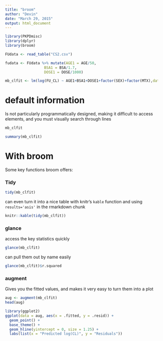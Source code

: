 ```yaml
---
title: "broom"
author: "Devin"
date: "March 29, 2015"
output: html_document
---
```


```r
library(PKPDmisc)
library(dplyr)
library(broom)
```
```r
FUdata <- read_table("CS2.csv")
```

```r
fudata <- FUdata %>% mutate(AGE1 = AGE/50,
                  BSA1 = BSA/1.7,
                  DOSE1 = DOSE/1000)
```

```r
mb_clfit <- lm(log(FU_CL) ~ AGE1+BSA1+DOSE1+factor(SEX)+factor(MTX),data = fudata)
```

# default information

Is not particularly programmatically designed, making it difficult to access elements, and you must visually search through lines

```r
mb_clfit
```

```r
summary(mb_clfit)
```

# With broom

Some key functions broom offers:

### Tidy

```r
tidy(mb_clfit)
```

can even turn it into a nice table with knitr's `kable` function and using `results='asis'` in the rmarkdown chunk

```r
knitr::kable(tidy(mb_clfit))
```


### glance

access the key statistics quickly

```r
glance(mb_clfit)
```

can pull them out by name easily
```r
glance(mb_clfit)$r.squared
```


### augment

Gives you the fitted values, and makes it very easy to turn them into a plot

```r
aug <- augment(mb_clfit)
head(aug)
```

```r
library(ggplot2)
ggplot(data = aug, aes(x = .fitted, y = .resid)) + 
  geom_point() + 
  base_theme() +
  geom_hline(yintercept = 0, size = 1.25) +
  labs(list(x = "Predicted log(CL)", y = "Residuals"))
```

